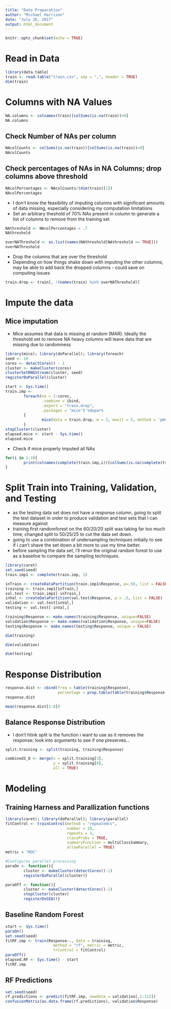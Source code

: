 ```yaml
---
title: "Date Preparation"
author: "Michael Harrison"
date: "July 26, 2017"
output: html_document
---
```


```r
knitr::opts_chunk$set(echo = TRUE)
```

# Read in Data
```r
library(data.table)
train <- read.table("train.csv", sep = ",", header = TRUE)
dim(train)
```

# Columns with NA Values

```r
NA.columns <- colnames(train)[colSums(is.na(train))>0]
NA.columns

```

## Check Number of NAs per column

```r
NAcolCounts <- colSums(is.na(train))[colSums(is.na(train))>0]
NAcolCounts
```

## Check percentages of NAs in NA Columns; drop columns above threshold

```r
NAcolPercentages <- NAcolCounts/(dim(train)[1])
NAcolPercentages
```

- I don't know the feasibility of imputing columns with significant amounts of data missing, especially considering my computation limitations
- Set an arbitrary theshold of 70% NAs present in column to generate a list of columns to remove from the training set

```r
NAthreshold <- NAcolPercentages > .7
NAthreshold
```

```r
overNAThreshold <- as.list(names(NAthreshold[NAthreshold == TRUE]))
overNAThreshold
```

- Drop the columns that are over the threshold
- Depending on how things shake down with imputing the other columns, may be able to add back the dropped columns - could save on computing issues

```r
train.drop <- train[, !(names(train) %in% overNAThreshold)]
```


# Impute the data

## Mice imputation

- Mice assumes that data is missing at random (MAR). Ideally the threshold set to remove NA heavy columns will leave data that are missing due to randomness

```r
library(mice); library(doParallel); library(foreach)
seed <- 10
cores <- detectCores() - 1
cluster <- makeCluster(cores)
clusterSetRNGStream(cluster, seed)
registerDoParallel(cluster)

start <- Sys.time()
train.imp <- 
        foreach(no = 1:cores,
                .combine = ibind,
                .export = "train.drop",
                .packages = "mice") %dopar% 
        {
                mice(data = train.drop, m = 3, maxit = 5, method = 'pmm', seed = seed)
        }
stopCluster(cluster)
elapsed.mice <- start - Sys.time()
elapsed.mice
```

- Check if mice properly imputed all NAs

```r
for(i in 1:3){
        print(colnames(complete(train.imp,i))[colSums(is.na(complete(train.imp,i))>0)])
}

```



# Split Train into Training, Validation, and Testing

- as the testing data set does not have a response column, going to split the test dataset in order to produce validation and test sets that I can measure against
- training first randomforest on the 60/20/20 split was taking far too much time; changed split to 50/25/25 to cut the data set down.
- going to use a combination of undersampling techniques initially to see if i can't shave the set down a bit more to use my time better.
- before sampling the data set, i'll rerun the original random forest to use as a baseline to compare the sampling techniques.

```r
library(caret)
set.seed(seed)
train.imp1 <- complete(train.imp, 1)

inTrain <- createDataPartition(train.imp1$Response, p=.50, list = FALSE)
training <- train.imp1[inTrain,]
val.test <- train.imp1[-inTrain,]
inVal <- createDataPartition(val.test$Response, p = .5, list = FALSE)
validation <- val.test[inVal,]
testing <- val.test[-inVal,]

training$Response <- make.names(training$Response, unique=FALSE)
validation$Response <- make.names(validation$Response, unique=FALSE)
testing$Response <- make.names(testing$Response, unique = FALSE)

dim(training)
```

```r
dim(validation)
```

```r
dim(testing)
```


# Response Distribution
```r
response.dist <- cbind(freq = table(training$Response), 
                       percentage = prop.table(table(training$Response)) * 100)
response.dist
```

```r
mean(response.dist[1:8])
```

## Balance Response Distribution

- I don't htink split is the function i want to use as it removes the response; look into arguments to see if one preserves...
```r
split.training <- split(training, training$Response)

combined3_8 <- merge(x = split.training[3],
                     y = split.training[8],
                     all = TRUE)
```


# Modeling

## Training Harness and Parallization functions
```r
library(caret); library(doParallel); library(parallel)
fitControl <- trainControl(method = "repeatedcv", 
                           number = 10, 
                           repeats = 3,
                           classProbs = TRUE,
                           summaryFunction = multiClassSummary,
                           allowParallel = TRUE)
metric = "ROC"

#Configures parallel processing
paraOn <- function(){
        cluster <- makeCluster(detectCores()-1)
        registerDoParallel(cluster)}

paraOff <- function(){
        cluster <- makeCluster(detectCores()-1)
        stopCluster(cluster)
        registerDoSEQ()}
```


## Baseline Random Forest 
```r
start <- Sys.time()
paraOn()
set.seed(seed)
fitRF.imp <- train(Response~., data = training,
                     method = "rf", metric = metric,
                     trControl = fitControl)
paraOff()
elapsed.RF <- Sys.time() - start
fitRF.imp
```

## RF Predictions
```r
set.seed(seed)
rf.predictions <- predict(fitRF.imp, newdata = validation[,1:122])
confusionMatrix(as.data.frame(rf.predictions), validation$Response)
```


